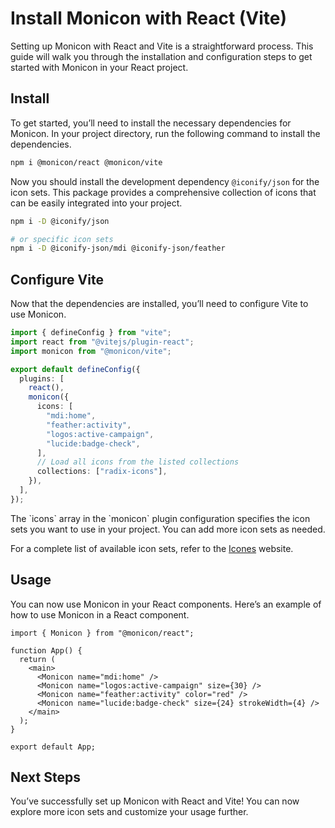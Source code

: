 
# Install Monicon with React (Vite)

Setting up Monicon with React and Vite is a straightforward process. This guide will walk you through the installation and configuration steps to get started with Monicon in your React project.

<Steps>

## Install

To get started, you’ll need to install the necessary dependencies for Monicon. In your project directory, run the following command to install the dependencies.

```sh npm2yarn
npm i @monicon/react @monicon/vite
```

Now you should install the development dependency `@iconify/json` for the icon sets. This package provides a comprehensive collection of icons that can be easily integrated into your project.

```sh npm2yarn
npm i -D @iconify/json

# or specific icon sets
npm i -D @iconify-json/mdi @iconify-json/feather
```

## Configure Vite

Now that the dependencies are installed, you’ll need to configure Vite to use Monicon.

```ts filename="vite.config.ts"
import { defineConfig } from "vite";
import react from "@vitejs/plugin-react";
import monicon from "@monicon/vite";

export default defineConfig({
  plugins: [
    react(),
    monicon({
      icons: [
        "mdi:home",
        "feather:activity",
        "logos:active-campaign",
        "lucide:badge-check",
      ],
      // Load all icons from the listed collections
      collections: ["radix-icons"],
    }),
  ],
});
```

<Callout>
The `icons` array in the `monicon` plugin configuration specifies the icon sets you want to use in your project. You can add more icon sets as needed.

For a complete list of available icon sets, refer to the [Icones](https://icones.js.org/) website.

</Callout>

## Usage

You can now use Monicon in your React components. Here’s an example of how to use Monicon in a React component.

```tsx filename="src/App.tsx"
import { Monicon } from "@monicon/react";

function App() {
  return (
    <main>
      <Monicon name="mdi:home" />
      <Monicon name="logos:active-campaign" size={30} />
      <Monicon name="feather:activity" color="red" />
      <Monicon name="lucide:badge-check" size={24} strokeWidth={4} />
    </main>
  );
}

export default App;
```

## Next Steps

You’ve successfully set up Monicon with React and Vite! You can now explore more icon sets and customize your usage further.

</Steps>
